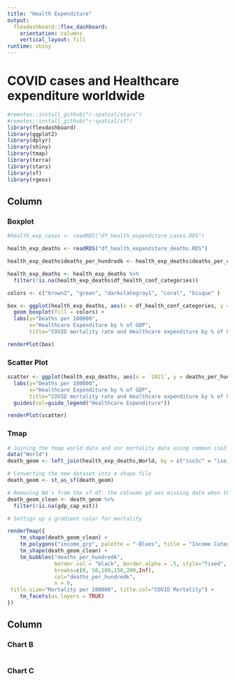 ```yaml
---
title: "Health Expenditure"
output: 
  flexdashboard::flex_dashboard:
    orientation: columns
    vertical_layout: fill
runtime: shiny
---
```

# COVID cases and Healthcare expenditure worldwide

```r
#remotes::install_github("r-spatial/stars")
#remotes::install_github("r-spatial/sf")
library(flexdashboard)
library(ggplot2)
library(dplyr)
library(shiny)
library(tmap)
library(terra)
library(stars)
library(sf)
library(rgeos)
```

Column {.tabset}
-----------------------------------------------------------------------

### Boxplot 

```r
#health_exp_cases <- readRDS("df_health_expenditure_cases.RDS")

health_exp_deaths <- readRDS("df_health_expenditure_deaths.RDS")

health_exp_deaths$deaths_per_hundredk <- health_exp_deaths$deaths_per_capita * 100000

health_exp_deaths <- health_exp_deaths %>%
  filter(!is.na(health_exp_deaths$df_health_conf_categories))

colors <- c("brown2", "green", "darkslategray1", "coral", "bisque" )

box <- ggplot(health_exp_deaths, aes(x = df_health_conf_categories, y = deaths_per_hundredk)) +
  geom_boxplot(fill = colors) + 
  labs(y="Deaths per 100000",
       x="Healthcare Expenditure by % of GDP",   
       title="COVID mortality rate and Healthcare expenditure by % of GDP")

renderPlot(box)
```


### Scatter Plot
```r
scatter <- ggplot(health_exp_deaths, aes(x = `2021`, y = deaths_per_hundredk)) + geom_point(aes(col=df_health_conf_categories)) +
  labs(y="Deaths per 100000",
       x="Healthcare Expenditure by % of GDP",   
       title="COVID mortality rate and Healthcare expenditure by % of GDP") +
  guides(col=guide_legend("Healthcare Expenditure"))

renderPlot(scatter)
```


### Tmap
```r
# Joining the tmap world data and our mortality data using common iso3 name coloumn
data("World")
death_geom <- left_join(health_exp_deaths,World, by = c("iso3c" = "iso_a3"))

# Converting the new dataset into a shape file  
death_geom <- st_as_sf(death_geom)

# Removing NA's from the sf-df: the coloumn gd was missing data when there were no coordinates.
death_geom_clean <- death_geom %>%
  filter(!is.na(gdp_cap_est))

# Settign up a gradient color for mortality

renderTmap({
    tm_shape(death_geom_clean) + 
    tm_polygons("income_grp", palette = "-Blues", title = "Income Categories", contrast =0.5, clustering = FALSE) + tm_text("iso3c", size = 0.5) + 
    tm_shape(death_geom_clean) +
    tm_bubbles("deaths_per_hundredk",
               border.col = "black", border.alpha = .5, style="fixed",
               breaks=c(0, 50,100,150,200,Inf),
               col="deaths_per_hundredk",
               n = 6,
 title.size="Mortality per 100000", title.col="COVID Mortality") +
    tm_facets(as.layers = TRUE)
})

```

Column {data-width=350}
-----------------------------------------------------------------------

### Chart B

```r

```

### Chart C

```r

```

